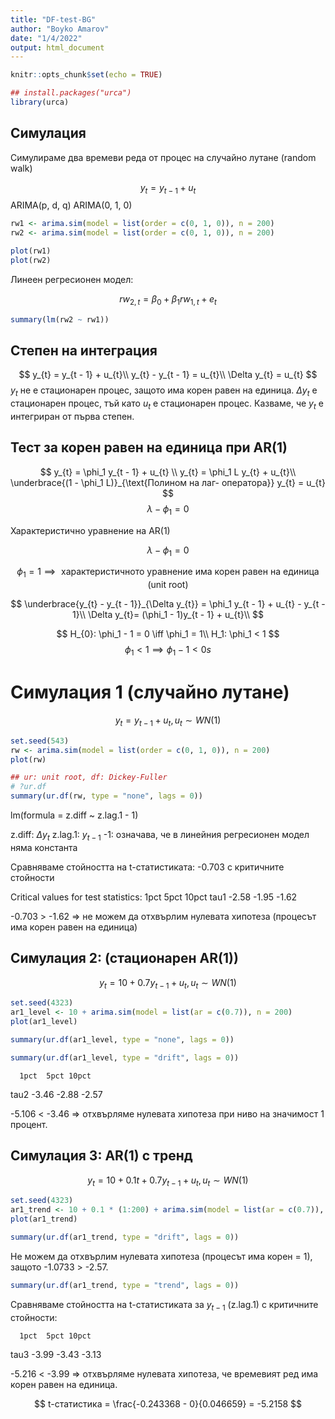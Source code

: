 ```yaml
---
title: "DF-test-BG"
author: "Boyko Amarov"
date: "1/4/2022"
output: html_document
---
```


```r
knitr::opts_chunk$set(echo = TRUE)
```

```r
## install.packages("urca")
library(urca)
```


## Симулация 

Симулираме два времеви реда от процес на случайно лутане (random walk)

$$
y_{t} = y_{t - 1} + u_{t}
$$
ARIMA(p, d, q)
ARIMA(0, 1, 0)

```r
rw1 <- arima.sim(model = list(order = c(0, 1, 0)), n = 200)
rw2 <- arima.sim(model = list(order = c(0, 1, 0)), n = 200)
```


```r
plot(rw1)
plot(rw2)
```
Линеен регресионен модел:

$$
rw_{2,t} = \beta_0 + \beta_1 rw_{1, t} + e_t
$$


```r
summary(lm(rw2 ~ rw1))
```
## Степен на интеграция

$$
y_{t} = y_{t - 1} + u_{t}\\
y_{t} - y_{t - 1} =  u_{t}\\
\Delta y_{t} = u_{t}
$$
$y_{t}$ не е стационарен процес, защото има корен равен на единица. $\Delta y_{t}$ е
стационарен процес, тъй като $u_{t}$ е стационарен процес. Казваме, че $y_{t}$ е интегриран
от първа степен.

## Тест за корен равен на единица при AR(1)

$$
y_{t} = \phi_1 y_{t - 1} + u_{t} \\
y_{t} = \phi_1 L y_{t} + u_{t}\\
\underbrace{(1 - \phi_1 L)}_{\text{Полином на лаг- оператора}} y_{t} = u_{t}
$$
$$
\lambda - \phi_1 = 0
$$

Характеристично уравнение на AR(1)

$$
\lambda - \phi_1 = 0
$$

$$
\phi_1 = 1 \implies \text{ характеристичното уравнение има корен равен на единица (unit root)}
$$

$$
\underbrace{y_{t} - y_{t - 1}}_{\Delta y_{t}} = \phi_1 y_{t - 1} + u_{t} - y_{t - 1}\\
\Delta y_{t}= (\phi_1  - 1)y_{t - 1} + u_{t}\\
$$

$$
H_{0}: \phi_1 - 1 = 0 \iff \phi_1 = 1\\
H_1: \phi_1 < 1
$$
$$
\phi_1 < 1 \implies \phi_1 - 1 < 0s
$$

# Симулация 1 (случайно лутане)

$$
y_{t} = y_{t - 1} + u_{t}, u_{t} \sim WN(1)
$$

```r
set.seed(543)
rw <- arima.sim(model = list(order = c(0, 1, 0)), n = 200)
plot(rw)
```

```r
## ur: unit root, df: Dickey-Fuller
# ?ur.df
summary(ur.df(rw, type = "none", lags = 0))
```
lm(formula = z.diff ~ z.lag.1 - 1)

z.diff: $\Delta y_{t}$
z.lag.1: $y_{t - 1}$
-1: означава, че в линейния регресионен модел няма константа

Сравняваме стойността на t-статистиката: -0.703 с критичните стойности 

Critical values for test statistics: 
      1pct  5pct 10pct
tau1 -2.58 -1.95 -1.62

-0.703 > -1.62 => не можем да отхвърлим нулевата хипотеза (процесът има корен равен на единица)

## Симулация 2: (стационарен AR(1))

$$
y_{t} = 10 + 0.7 y_{t - 1} + u_t, u_t \sim WN(1)
$$
```r
set.seed(4323)
ar1_level <- 10 + arima.sim(model = list(ar = c(0.7)), n = 200)
plot(ar1_level)
```

```r
summary(ur.df(ar1_level, type = "none", lags = 0))
```
```r
summary(ur.df(ar1_level, type = "drift", lags = 0))
```
      1pct  5pct 10pct
tau2 -3.46 -2.88 -2.57

-5.106 < -3.46 => отхвърляме нулевата хипотеза при ниво на значимост 1 процент.


## Симулация 3: AR(1) с тренд

$$
y_{t} = 10 + 0.1t +  0.7 y_{t - 1} + u_t, u_t \sim WN(1)
$$

```r
set.seed(4323)
ar1_trend <- 10 + 0.1 * (1:200) + arima.sim(model = list(ar = c(0.7)), n = 200)
plot(ar1_trend)
```

```r
summary(ur.df(ar1_trend, type = "drift", lags = 0))
```

Не можем да отхвърлим нулевата хипотеза (процесът има корен = 1), защото
-1.0733 > -2.57.


```r
summary(ur.df(ar1_trend, type = "trend", lags = 0))
```
Сравняваме стойността на t-статистиката за $y_{t - 1}$ (z.lag.1) с критичните стойности:

      1pct  5pct 10pct
tau3 -3.99 -3.43 -3.13

-5.216 < -3.99 => отхвърляме нулевата хипотеза, че времевият ред има корен равен на единица.

$$
t-статистика = \frac{-0.243368 - 0}{0.046659} = -5.2158
$$

